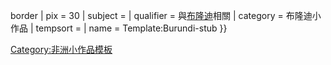 {{asbox
| image     = Flag of Burundi.svg{{!}}border
| pix       = 30
| subject   = 
| qualifier = 與[[布隆迪]]相關
| category  = 布隆迪小作品
| tempsort  =  
| name      = Template:Burundi-stub
}}
<noinclude>
[[Category:非洲小作品模板]]
</noinclude>